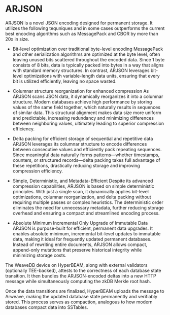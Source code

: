 # ARJSON

ARJSON is a novel JSON encoding designed for permanent storage. It utilizes the following tequniques and in some cases outperforms the current best encoding algorithms such as MessagePack and CBOR by more than 20x in size.

- Bit-level optimization over traditional byte-level encoding
MessagePack and other serialization algorithms are optimized at the byte level, often leaving unused bits scattered throughout the encoded data. Since 1 byte consists of 8 bits, data is typically packed into bytes in a way that aligns with standard memory structures. In contrast, ARJSON leverages bit-level optimizations with variable-length data units, ensuring that every bit is utilized efficiently, leaving no space wasted.

- Columnar structure reorganization for enhanced compression
As ARJSON scans JSON data, it dynamically reorganizes it into a columnar structure. Modern databases achieve high performance by storing values of the same field together, which naturally results in sequences of similar data. This structural alignment makes data size more uniform and predictable, increasing redundancy and minimizing differences between neighboring values, ultimately leading to superior compression efficiency.

- Delta packing for efficient storage of sequential and repetitive data
ARJSON leverages its columnar structure to encode differences between consecutive values and efficiently pack repeating sequences. Since meaningful data naturally forms patterns—whether timestamps, counters, or structured records—delta packing takes full advantage of these repetitions, drastically reducing storage and improving compression efficiency.

- Simple, Deterministic, and Metadata-Efficient
Despite its advanced compression capabilities, ARJSON is based on simple deterministic principles. With just a single scan, it dynamically applies bit-level optimizations, columnar reorganization, and delta packing without requiring multiple passes or complex heuristics. The deterministic order eliminates the need for unnecessary metadata, further reducing storage overhead and ensuring a compact and streamlined encoding process.

- Absolute Minimum Incremental Only Upgrade of Immutable Data
ARJSON is purpose-built for efficient, permanent data upgrades. It enables absolute minimum, incremental bit-level updates to immutable data, making it ideal for frequently updated permanent databases. Instead of rewriting entire documents, ARJSON allows compact, append-only mutations that preserve historical integrity while minimizing storage costs.

The WeaveDB device on HyperBEAM, along with external validators (optionally TEE-backed), attests to the correctness of each database state transition. It then bundles the ARJSON-encoded deltas into a new HTTP message while simultaneously computing the zkDB Merkle root hash.

Once the data transitions are finalized, HyperBEAM uploads the message to Arweave, making the updated database state permanently and verifiably stored. This process serves as compaction, analogous to how modern databases compact data into SSTables.